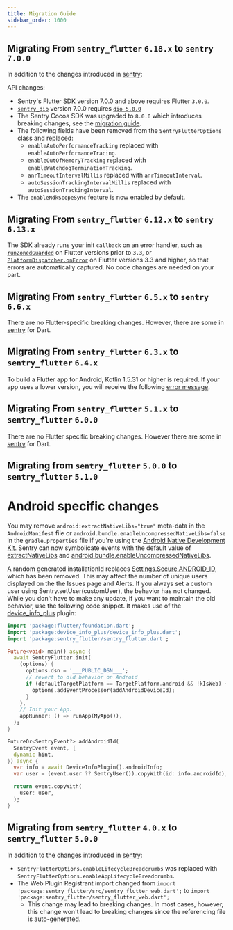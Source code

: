 ```yaml
---
title: Migration Guide
sidebar_order: 1000
---
```


## Migrating From `sentry_flutter` `6.18.x` to `sentry` `7.0.0`

In addition to the changes introduced in [sentry](/platforms/dart/migration/):

API changes:

- Sentry's Flutter SDK version 7.0.0 and above requires Flutter `3.0.0`.
- [`sentry_dio`](https://pub.dev/packages/sentry_dio) version 7.0.0 requires [`dio 5.0.0`](https://pub.dev/packages/dio) 
- The Sentry Cocoa SDK was upgraded to `8.0.0` which introduces breaking changes, see the [migration guide](/platforms/apple/migration/#migrating-from-7x-to-8x).
- The following fields have been removed from the `SentryFlutterOptions` class and replaced:
  - `enableAutoPerformanceTracking` replaced with `enableAutoPerformanceTracing`.
  - `enableOutOfMemoryTracking` replaced with `enableWatchdogTerminationTracking`.
  - `anrTimeoutIntervalMillis` replaced with `anrTimeoutInterval`.
  - `autoSessionTrackingIntervalMillis` replaced with `autoSessionTrackingInterval`.
- The `enableNdkScopeSync` feature is now enabled by default.

## Migrating From `sentry_flutter` `6.12.x` to `sentry` `6.13.x`

The SDK already runs your init `callback` on an error handler, such as [`runZonedGuarded`](https://api.flutter.dev/flutter/dart-async/runZonedGuarded.html) on Flutter versions prior to `3.3`, or [`PlatformDispatcher.onError`](https://api.flutter.dev/flutter/dart-ui/PlatformDispatcher/onError.html) on Flutter versions 3.3 and higher, so that errors are automatically captured. No code changes are needed on your part.

## Migrating From `sentry_flutter` `6.5.x` to `sentry` `6.6.x`

There are no Flutter-specific breaking changes. However, there are some in [sentry](/platforms/dart/migration/) for Dart.

## Migrating From `sentry_flutter` `6.3.x` to `sentry_flutter` `6.4.x`

To build a Flutter app for Android, Kotlin 1.5.31 or higher is required.
If your app uses a lower version, you will receive the following [error message](https://docs.flutter.dev/release/breaking-changes/kotlin-version#summary).

## Migrating From `sentry_flutter` `5.1.x` to `sentry_flutter` `6.0.0`

There are no Flutter specific breaking changes. However there are some in [sentry](/platforms/dart/migration/) for Dart.

## Migrating from `sentry_flutter` `5.0.0` to `sentry_flutter` `5.1.0`

# Android specific changes

You may remove `android:extractNativeLibs="true"` meta-data in the `AndroidManifest` file or `android.bundle.enableUncompressedNativeLibs=false` in the `gradle.properties` file if you're using the [Android Native Development Kit](/platforms/android/using-ndk/). Sentry can now symbolicate events with the default value of [extractNativeLibs](https://developer.android.com/studio/releases/gradle-plugin#extractNativeLibs) and [android.bundle.enableUncompressedNativeLibs](https://developer.android.com/studio/releases/gradle-plugin#behavior-changes).

A random generated installationId replaces [Settings.Secure.ANDROID_ID](https://developer.android.com/reference/android/provider/Settings.Secure#ANDROID_ID), which has been removed. This may affect the number of unique users displayed on the the Issues page and Alerts. If you always set a custom user using Sentry.setUser(customUser), the behavior has not changed. While you don't have to make any update, if you want to maintain the old behavior, use the following code snippet.
It makes use of the [device_info_plus](https://pub.dev/packages/device_info_plus) plugin:

```dart
import 'package:flutter/foundation.dart';
import 'package:device_info_plus/device_info_plus.dart';
import 'package:sentry_flutter/sentry_flutter.dart';

Future<void> main() async {
  await SentryFlutter.init(
    (options) {
      options.dsn = '___PUBLIC_DSN___';
      // revert to old behavior on Android
      if (defaultTargetPlatform == TargetPlatform.android && !kIsWeb) {
        options.addEventProcessor(addAndroidDeviceId);
      }
    },
    // Init your App.
    appRunner: () => runApp(MyApp()),
  );
}

FutureOr<SentryEvent?> addAndroidId(
  SentryEvent event, {
  dynamic hint,
}) async {
  var info = await DeviceInfoPlugin().androidInfo;
  var user = (event.user ?? SentryUser()).copyWith(id: info.androidId);

  return event.copyWith(
    user: user,
  );
}
```

## Migrating from `sentry_flutter` `4.0.x` to `sentry_flutter` `5.0.0`

In addition to the changes introduced in [sentry](/platforms/dart/migration/):

* `SentryFlutterOptions.enableLifecycleBreadcrumbs` was replaced with `SentryFlutterOptions.enableAppLifecycleBreadcrumbs`.
* The Web Plugin Registrant import changed from `import 'package:sentry_flutter/src/sentry_flutter_web.dart';` to `import 'package:sentry_flutter/sentry_flutter_web.dart';`
  * This change may lead to breaking changes. In most cases, however, this change won't lead to breaking changes since the referencing file is auto-generated.
